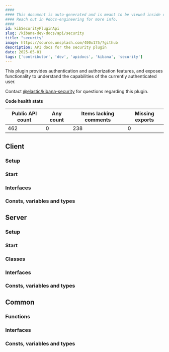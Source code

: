 ```yaml
---
####
#### This document is auto-generated and is meant to be viewed inside our experimental, new docs system.
#### Reach out in #docs-engineering for more info.
####
id: kibSecurityPluginApi
slug: /kibana-dev-docs/api/security
title: "security"
image: https://source.unsplash.com/400x175/?github
description: API docs for the security plugin
date: 2025-05-01
tags: ['contributor', 'dev', 'apidocs', 'kibana', 'security']
---
```


This plugin provides authentication and authorization features, and exposes functionality to understand the capabilities of the currently authenticated user.

Contact [@elastic/kibana-security](https://github.com/orgs/elastic/teams/kibana-security) for questions regarding this plugin.

**Code health stats**

| Public API count  | Any count | Items lacking comments | Missing exports |
|-------------------|-----------|------------------------|-----------------|
| 462 | 0 | 238 | 0 |

## Client

### Setup
<DocDefinitionList data={[securityObj.client.setup]}/>

### Start
<DocDefinitionList data={[securityObj.client.start]}/>

### Interfaces
<DocDefinitionList data={securityObj.client.interfaces}/>

### Consts, variables and types
<DocDefinitionList data={securityObj.client.misc}/>

## Server

### Setup
<DocDefinitionList data={[securityObj.server.setup]}/>

### Start
<DocDefinitionList data={[securityObj.server.start]}/>

### Classes
<DocDefinitionList data={securityObj.server.classes}/>

### Interfaces
<DocDefinitionList data={securityObj.server.interfaces}/>

### Consts, variables and types
<DocDefinitionList data={securityObj.server.misc}/>

## Common

### Functions
<DocDefinitionList data={securityObj.common.functions}/>

### Interfaces
<DocDefinitionList data={securityObj.common.interfaces}/>

### Consts, variables and types
<DocDefinitionList data={securityObj.common.misc}/>

